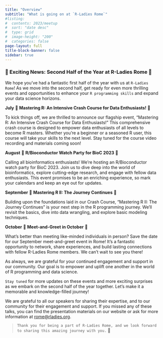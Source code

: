 ```yaml
---
title: "Overview"
subtitle: "What is going on at `R-Ladies Rome`"
#listing:
#  contents: 2023/meetup
#  sort: "date desc"
#  type: grid
#  image-height: "200"
#  categories: false
page-layout: full
title-block-banner: false
sidebar: true
---
```




### 🎉 Exciting News: Second Half of the Year at R-Ladies Rome 🎉

We hope you've had a fantastic first half of the year with us at `R-Ladies Rome`! As we move into the second half, get ready for even more thrilling events and opportunities to enhance your `R programming skills` and expand your data science horizons.

**July** 🚀 **Mastering R: An Intensive Crash Course for Data Enthusiasts!** 🚀

To kick things off, we are thrilled to announce our flagship event, "Mastering R: An Intensive Crash Course for Data Enthusiasts!" This comprehensive crash course is designed to empower data enthusiasts of all levels to become R masters. Whether you're a beginner or a seasoned R user, this course will take your skills to the next level. Stay tuned for the course video recording and materials coming soon!


**August** 🔬 **R/Bioconductor Watch Party for BioC 2023** 🔬

Calling all bioinformatics enthusiasts! We're hosting an R/Bioconductor watch party for BioC 2023. Join us to dive deep into the world of bioinformatics, explore cutting-edge research, and engage with fellow data enthusiasts. This event promises to be an enriching experience, so mark your calendars and keep an eye out for updates.

**September** 🤩 **Mastering R II: The Journey Continues** 🤩

Building upon the foundations laid in our Crash Course, "Mastering R II: The Journey Continues" is your next step in the R programming journey. We'll revisit the basics, dive into data wrangling, and explore basic modeling techniques.


**October** 🍻 **Meet-and-Greet in October** 🍻

What's better than meeting like-minded individuals in person? Save the date for our September meet-and-greet event in Rome! It's a fantastic opportunity to network, share experiences, and build lasting connections with fellow R-Ladies Rome members. We can't wait to see you there!

As always, we are grateful for your continued engagement and support in our community. Our goal is to empower and uplift one another in the world of R programming and data science.

`Stay tuned` for more updates on these events and more exciting surprises as we embark on the second half of the year together. Let's make it a memorable and knowledge-filled journey!

We are grateful to all our speakers for sharing their expertise, and to our community for their engagement and support. If you missed any of these talks, you can find the presentation materials on our website or ask for more information at [rome@rladies.org](mailto:rome@rladies.org){.email}.

> `Thank you for being a part of R-Ladies Rome, and we look forward to sharing this amazing journey with you.` 🌟
